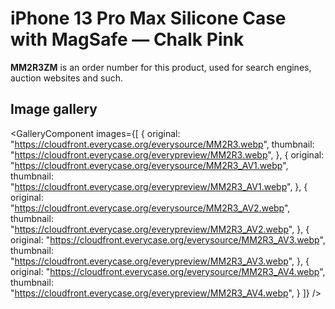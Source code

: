 
# iPhone 13 Pro Max Silicone Case with MagSafe — Chalk Pink

<Callout type='info' emoji='👉🏻'>**MM2R3ZM** is an order number for this product, used for search engines, auction websites and such.</Callout>

## Image gallery

<GalleryComponent
    images={[
      {
        original: "https://cloudfront.everycase.org/everysource/MM2R3.webp",
        thumbnail: "https://cloudfront.everycase.org/everypreview/MM2R3.webp",
      },
      {
        original: "https://cloudfront.everycase.org/everysource/MM2R3_AV1.webp",
        thumbnail: "https://cloudfront.everycase.org/everypreview/MM2R3_AV1.webp",
      },
      {
        original: "https://cloudfront.everycase.org/everysource/MM2R3_AV2.webp",
        thumbnail: "https://cloudfront.everycase.org/everypreview/MM2R3_AV2.webp",
      },
      {
        original: "https://cloudfront.everycase.org/everysource/MM2R3_AV3.webp",
        thumbnail: "https://cloudfront.everycase.org/everypreview/MM2R3_AV3.webp",
      },
      {
        original: "https://cloudfront.everycase.org/everysource/MM2R3_AV4.webp",
        thumbnail: "https://cloudfront.everycase.org/everypreview/MM2R3_AV4.webp",
      }
    ]}
  />
